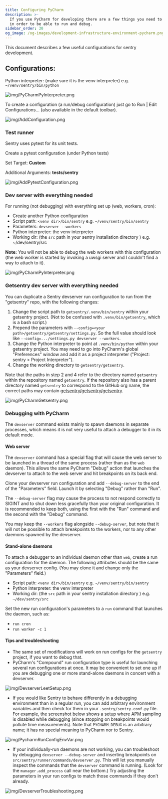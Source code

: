 ```yaml
---
title: Configuring PyCharm
description: >-
  If you use PyCharm for developing there are a few things you need to configure
  in order to be able to run and debug.
sidebar_order: 30
og_image: /og-images/development-infrastructure-environment-pycharm.png
---
```


This document describes a few useful configurations for sentry development.

## Configurations:

Python interpreter: (make sure it is the venv interpreter) e.g. `~/venv/sentry/bin/python`

![img/PyCharmPyInterpreter.png](img/PyCharmPyInterpreter.png)

To create a configuration (a run/debug configuration) just go to Run | Edit Configurations... (also available in the default toolbar).

![img/AddConfiguration.png](img/AddConfiguration.png)

### Test runner

Sentry uses pytest for its unit tests.

Create a pytest configuration (under Python tests)

Set Target: **Custom**

Additional Arguments: **tests/sentry**

![img/AddPytestConfiguration.png](img/AddPytestConfiguration.png)

### Dev server with everything needed

For running (not debugging) with everything set up (web, workers, cron):

- Create another Python configuration
- Script path: `<venv dir>/bin/sentry` e.g. `~/venv/sentry/bin/sentry`
- Parameters: `devserver --workers`
- Python interpreter: the venv interpreter
- Working dir: (the `src` path in your sentry installation directory ) e.g. ~/dev/sentry/src

**Note:** You will not be able to debug the web workers with this configuration (the web worker is started by invoking a uwsgi server and I couldn't find a way to attach to it).

![img/PyCharmPyInterpreter.png](img/PyCharmPyInterpreter.png)

### Getsentry dev server with everything needed

You can duplicate a Sentry devserver run configuration to run from the "getsentry" repo, with the following changes:

1. Change the script path to `getsentry/.venv/bin/sentry` within your getsentry project. (Not to be confused with `.venv/bin/getsentry`, which is a bash script.)
2. Prepend the parameters with `--config=<your path>/getsentry/getsentry/settings.py`. So the full value should look like `--config=.../settings.py devserver --workers`.
3. Change the Python interpreter to point at `.venv/bin/python` within your getsentry project. You may need to go into PyCharm's global "Preferences" window and add it as a project interpreter ("Project: sentry > Project Interpreter").
4. Change the working directory to `getsentry/getsentry`.

Note that the paths in step 2 and 4 refer to the directory named `getsentry` within the repository named `getsentry`. If the repository also has a parent directory named `getsentry` to correspond to the GitHub org name, the correct paths may contain [getsentry/getsentry/getsentry](https://en.wikipedia.org/wiki/Semantic_satiation).

![img/PyCharmGetsentry.png](img/PyCharmGetsentry.png)

### Debugging with PyCharm

The `devserver` command exists mainly to spawn daemons in separate processes, which means it is not very useful to attach a debugger to it in its default mode.

#### Web server

The `devserver` command has a special flag that will cause the web server to be launched in a thread of the same process (rather than as the `web` daemon). This allows the same PyCharm "Debug" action that launches the devserver to attach to the web server and hit breakpoints on its back end.

Clone your devserver run configuration and add `--debug-server` to the end of the "Parameters" field. Launch it by selecting "Debug" rather than "Run".

The `--debug-server` flag may cause the process to not respond correctly to SIGINT and to shut down less gracefully than your original configuration. It is recommended to keep both, using the first with the "Run" command and the second with the "Debug" command.

You may keep the `--workers` flag alongside `--debug-server`, but note that it will not be possible to attach breakpoints to the workers, nor to any other daemons spawned by the devserver.

#### Stand-alone daemons

To attach a debugger to an individual daemon other than `web`, create a run configuration for the daemon. The following attributes should be the same as your devserver config. (You may clone it and change only the "Parameters" field.)

- Script path: `<venv dir>/bin/sentry` e.g. `~/venv/sentry/bin/sentry`
- Python interpreter: the venv interpreter
- Working dir: (the `src` path in your sentry installation directory ) e.g. `~/dev/sentry/src`

Set the new run configuration's parameters to a `run` command that launches the daemon, such as:

- `run cron`
- `run worker -c 1`

#### Tips and troubleshooting

- The same set of modifications will work on run configs for the `getsentry` project, if you want to debug that.
- PyCharm's "Compound" run configuration type is useful for launching several run configurations at once. It may be convenient to set one up if you are debugging one or more stand-alone daemons in concert with a devserver.

![img/DevserverLeetSetup.png](img/DevserverLeetSetup.png)

- If you would like Sentry to behave differently in a debugging environment than in a regular run, you can add arbitrary environment variables and then check for them in your `.sentry/sentry.conf.py` file. For example, the screenshot below shows a setup where APM sampling is disabled while debugging (since stopping on breakpoints would pollute time measurements). Note that `PYCHARM_DEBUG` is an arbitrary name; it has no special meaning to PyCharm nor to Sentry.

![img/PycharmRunConfigEnvVar.png](img/PycharmRunConfigEnvVar.png)

- If your individually-run daemons are not working, you can troubleshoot by debugging `devserver --debug-server` and inserting breakpoints on `src/sentry/runner/commands/devserver.py`. This will let you manually inspect the commands that the `devserver` command is running. (Look for the `manager.add_process` call near the bottom.) Try adjusting the parameters in your run configs to match those commands if they don't already.

![img/DevserverTroubleshooting.png](img/DevserverTroubleshooting.png)
